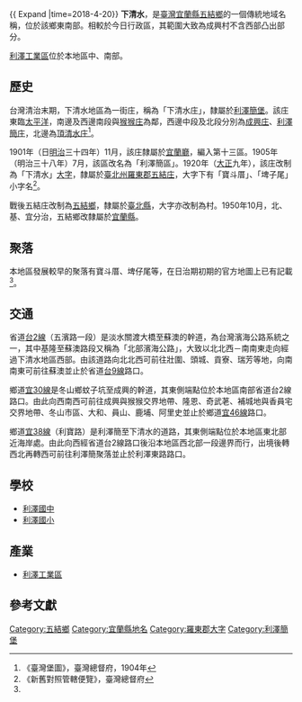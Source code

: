 {{ Expand |time=2018-4-20}}
{{noteTA
|1 = zh-cn:庄; zh-hk:庄; zh-tw:庄;
}}
'''下清水'''，是[[臺灣|臺灣]][[宜蘭縣|宜蘭縣]][[五結鄉|五結鄉]]的一個傳統地域名稱，位於該鄉東南部。相較於今日行政區，其範圍大致為成興村不含西部凸出部分。

[[利澤工業區|利澤工業區]]位於本地區中、南部。

==歷史==
台灣清治末期，下清水地區為一街庄，稱為「下清水庄」，隸屬於[[利澤簡堡|利澤簡堡]]。該庄東臨[[太平洋|太平洋]]，南邊及西邊南段與[[猴猴庄|猴猴庄]]為鄰，西邊中段及北段分別為[[成興庄|成興庄]]、[[利澤簡庄|利澤簡庄]]，北邊為[[頂清水庄|頂清水庄]]<ref name="臺灣堡圖">《臺灣堡圖》，臺灣總督府，1904年</ref>。

1901年（日[[明治|明治]]三十四年）11月，該庄隸屬於[[宜蘭廳|宜蘭廳]]，編入第十三區。1905年（明治三十八年）7月，該區改名為「利澤簡區」。1920年（[[大正|大正]]九年），該庄改制為「下清水」[[大字|大字]]，隸屬於[[臺北州|臺北州]][[羅東郡|羅東郡]][[五結庄|五結庄]]，大字下有「寶斗厝」、「埤子尾」小字名<ref>《新舊對照管轄便覽》，臺灣總督府</ref>。

戰後五結庄改制為[[五結鄉|五結鄉]]，隸屬於[[臺北縣|臺北縣]]，大字亦改制為村。1950年10月，北、基、宜分治，五結鄉改隸屬於[[宜蘭縣|宜蘭縣]]。

==聚落==
本地區發展較早的聚落有寶斗厝、埤仔尾等，在日治期初期的官方地圖上已有記載<ref name="臺灣堡圖"/>。

==交通==
省道[[台2線|台2線]]（五濱路一段）是淡水關渡大橋至蘇澳的幹道，為台灣濱海公路系統之一，其中基隆至蘇澳路段又稱為「北部濱海公路」，大致以北北西－南南東走向經過下清水地區西部。由該道路向北北西可前往壯圍、頭城、貢寮、瑞芳等地，向南南東可前往蘇澳並止於省道[[台9線|台9線]]路口。

鄉道[[宜30線|宜30線]]是冬山鄉蚊子坑至成興的幹道，其東側端點位於本地區南部省道台2線路口。由此向西南西可前往成興與猴猴交界地帶、隆恩、奇武荖、補城地與香員宅交界地帶、冬山市區、大和、員山、鹿埔、阿里史並止於鄉道[[宜46線|宜46線]]路口。

鄉道[[宜38線|宜38線]]（利寶路）是利澤簡至下清水的道路，其東側端點位於本地區東北部近海岸處。由此向西經省道台2線路口後沿本地區西北部一段邊界而行，出境後轉西北再轉西可前往利澤簡聚落並止於利澤東路路口。

==學校==
*[[利澤國中|利澤國中]]
*[[利澤國小|利澤國小]]

==產業==
*[[利澤工業區|利澤工業區]]

==參考文獻==
{{reflist}}

{{羅東郡}}

[[Category:五結鄉|Category:五結鄉]]
[[Category:宜蘭縣地名|Category:宜蘭縣地名]]
[[Category:羅東郡大字|Category:羅東郡大字]]
[[Category:利澤簡堡|Category:利澤簡堡]]